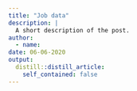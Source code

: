 ```yaml
---
title: "Job data"
description: |
  A short description of the post.
author:
  - name: 
date: 06-06-2020
output:
  distill::distill_article:
    self_contained: false
---
```





